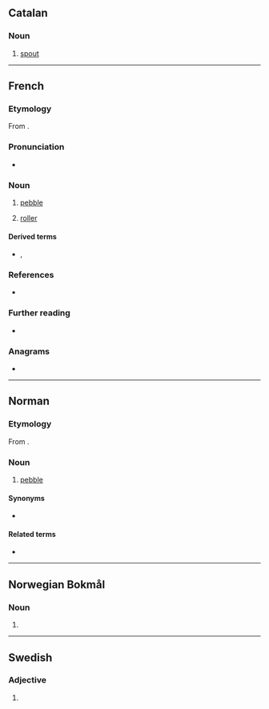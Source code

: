 ==Catalan==

===Noun===
{{ca-noun|m}}

# [[spout]] {{gloss|of a porron, for example}}

----

==French==

===Etymology===
From {{etyl|fro|fr}} {{m|fro|gal||rock}}.

===Pronunciation===
* {{fr-IPA}}

===Noun===
{{fr-noun|m}}

# [[pebble]]
# {{lb|fr|technology}} [[roller]]

====Derived terms====
* {{l|fr|galette|g=f}}, {{l|fr|galetteux}}

===References===
* {{R:NPLarousse}}

===Further reading===
* {{R:TLFi}}

===Anagrams===
* {{l|fr|gelât}}

----

==Norman==

===Etymology===
From {{etyl|fro|nrf}} {{m|fro|gal||rock}}{{suffix||et|lang=nrf}}.

===Noun===
{{nrf-noun|m}}

# {{lb|nrf|Jersey}} [[pebble]]

====Synonyms====
* {{l|nrf|galot}}

====Related terms====
* {{l|nrf|galiche||pebbles}}

----

==Norwegian Bokmål==

===Noun===
{{head|nb|noun form|g=n}}

# {{definite of|gal|lang=nb}}

----

==Swedish==

===Adjective===
{{head|sv|adjective form}}

# {{sv-adj-form-abs-indef-n|galen}}